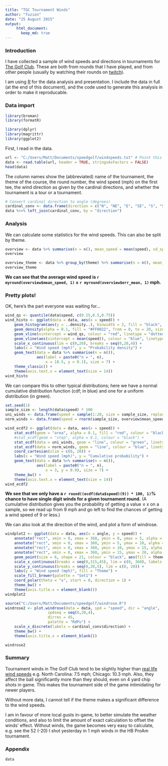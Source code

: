 ```yaml
---
title: "TGC Tournament Winds"
author: "fuzion"
date: "25 August 2015"
output:  
     html_document:  
       keep_md: true
---
```

### Introduction
I have collected a sample of wind speeds and directions in tournaments for [The Golf Club](http://www.thegolfclubgame.com). 
These are both from rounds that I have played, and from other people (usually by watching their rounds on [twitch](http://www.twitch.tv/directory/game/The%20Golf%20Club)).

I am using [R](https://www.r-project.org/) for the data analysis and presentation.
I include the data in full (at the end of this document), and the code used to generate this analysis in order to make it reproducable.

### Data import

```r
library(broman)
library(formatR)
```
```r
library(dplyr)
library(magrittr)
library(ggplot2)
```

First, I read in the data.
```r
url <- "C:/Users/Matt/Documents/speedgolf/windspeeds.txt" # Point this to the data.
data <- read.table(url, header = TRUE, stringsAsFactors = FALSE)
head(data)
```
The column names show the (abbreviated) name of the tournament, the theme of the course, the round number, the wind speed (mph) on the first tee, the wind direction as given by the cardinal directions, and whether the tournament is a tour or a tournament.
```r
# Convert cardinal direction to angle (degrees)
cardinal_conv <- data.frame(direction = c("N", "NE", "E", "SE", "S", "SW", "W", "NW"), angle = c(0, 45, 90, 135, 180, 225, 270, 315), stringsAsFactors = FALSE)
data %<>% left_join(cardinal_conv, by = "direction")
```
### Analysis
We can calculate some statistics for the wind speeds.
This can also be split by theme.
```r
overview <- data %>% summarise(n = n(), mean_speed = mean(speed), sd_speed = sd(speed), err_mean = sd_speed/sqrt(n))
overview

overview_theme <- data %>% group_by(theme) %>% summarise(n = n(), mean_speed = mean(speed), sd_speed = sd(speed), err_mean = sd_speed/sqrt(n))
overview_theme
```
**We can see that the average wind speed is `r myround(overview$mean_speed, 1)` ± `r myround(overview$err_mean, 1)` mph.**

### Pretty plots!
OK, here's the part everyone was waiting for...
```r
wind_qs <- quantile(data$speed, c(0.25,0.5,0.75))
wind_histo <- ggplot(data = data, aes(x = speed)) +
    geom_histogram(aes(y = ..density..), binwidth = 2, fill = "black", colour = "gray", alpha = 0.1) +
    geom_density(alpha = 0.1, fill = "#FF0022", from = 0, to = 20, size = 1) +
    geom_vline(xintercept = wind_qs, colour = "red", linetype = "dotted", size = 0.8) +
    geom_vline(aes(xintercept = mean(speed)), colour = "blue", linetype = "dashed", size = 1) +
    scale_x_continuous(lim = c(0,20), breaks = seq(0,20,4)) +
    labs(x = "Wind speed (mph)", y = "Probability density") +
    geom_text(data = data %>% summarise(n = n()),
              aes(label = paste0("n = ", n),
                  x = 18.5, y = 0.1), size = 7) +
    theme_classic() +
    theme(axis.text.x = element_text(size = 14))
wind_histo
```

We can compare this to other typical distributions; here we have a normal cumulative distribution function (cdf; in blue) and one for a uniform distribution (in green).
```r
set.seed(1)
sample_size <- length(data$speed) * 100
uni_winds <- data.frame(speed = sample(1:20, size = sample_size, replace = TRUE))
norm_winds <- data.frame(speed = rnorm(sample_size, overview$mean_speed, overview$sd_speed)) %>% round()

wind_ecdf2 <- ggplot(data = data, aes(x = speed)) +
    stat_ecdf(geom = "area", alpha = 0.1, fill = "red", colour = "black") +
    #stat_ecdf(geom = "step", alpha = 0.1, colour = "black") +
    stat_ecdf(data = uni_winds, geom = "line", colour = "green", linetype = "dashed") +
    stat_ecdf(data = norm_winds, geom = "line", colour = "blue", linetype = "dashed") +
    coord_cartesian(xlim = c(0, 20)) +
    labs(x = "Wind speed (mph)", y = "Cumulative probability") +
    geom_text(data = data %>% summarise(n = n()),
              aes(label = paste0("n = ", n),
                  x = 3, y = 0.9), size = 7) +
    theme_bw() +
    theme(axis.text.x = element_text(size = 14))
wind_ecdf2
```

**We see that we only have a `r round((ecdf(data$speed)(9)) * 100, 1)`% chance to have single digit winds for a given tournament round.**
(A cumulative distribution gives you the probability of getting a value ≤ x on a sample, so we read up from 9 mph and go left to find the chances of getting a wind speed of 9 or less.)

We can also look at the direction of the wind, and plot a form of windrose.

```r
windplot2 <- ggplot(data = data, aes(x = angle, y = speed)) +
    annotate("rect", xmin = 0, xmax = 360, ymin = 0, ymax = 5, alpha = 0.2, fill = "green") +
    annotate("rect", xmin = 0, xmax = 360, ymin = 5, ymax = 10, alpha = 0.2, fill = "blue") +
    annotate("rect", xmin = 0, xmax = 360, ymin = 10, ymax = 15, alpha = 0.2, fill = "yellow") +
    annotate("rect", xmin = 0, xmax = 360, ymin = 15, ymax = 20, alpha = 0.2, fill = "red") +
    geom_point(size = 6, shape = 21, colour = "black", aes(fill = theme)) +
    scale_x_continuous(breaks = seq(0,315,45), lim = c(0, 360), labels = cardinal_conv$direction) +
    scale_y_continuous(breaks = seq(0,20,5), lim = c(0, 20)) +
    labs(y = "Wind speed (mph)", fill = "Theme") +
    scale_fill_brewer(palette = "Set1") +
    coord_polar(theta = "x", start = 0, direction = 1) +
    theme_bw() +
    theme(axis.title.x = element_blank())
windplot2
```
```r
source("C:/Users/Matt/Documents/speedgolf/windrose.R")
windrose2 <- plot.windrose(data = data, spd = "speed", dir = "angle",
                   spdseq = seq(0,20,4),
                   dirres = 45,
                   palette = "RdPu") +
    scale_x_discrete(labels = cardinal_conv$direction) +
    theme_bw() +
    theme(axis.title.x = element_blank())
```
```r
windrose2
```

### Summary

Tournament winds in The Golf Club tend to be slightly higher than [real life wind speeds](http://average-wind-speed.findthebest.com/) e.g. North Carolina: 7.5 mph; Chicago: 10.3 mph.
Also, they affect the ball significantly more than they should, even on 4 yard chip shots in game.
This makes the tournament side of the game intimidating for newer players.

Without more data, I cannot tell if the theme makes a significant difference to the wind speeds. 

I am in favour of more local gusts in-game, to better simulate the weather conditions, and also to limit the amount of exact calculation to offset the winds' effect.
Without winds, the game becomes very easy to calculate, e.g. see the 52 (-20) I shot yesterday in 1 mph winds in the HB ProAm tournament.

### Appendix
```r
data
```
